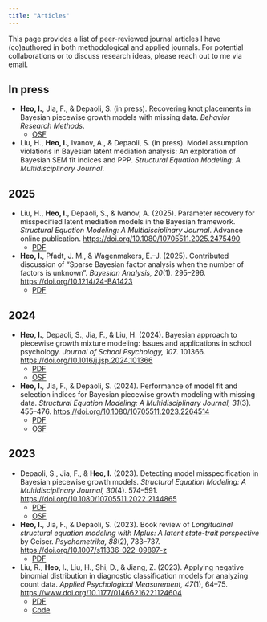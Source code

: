 ```yaml
---
title: "Articles"
---
```


This page provides a list of peer-reviewed journal articles I have (co)authored in both methodological and applied journals. For potential collaborations or to discuss research ideas, please reach out to me via email.

## In press


- **Heo, I.**, Jia, F., \& Depaoli, S. (in press). Recovering knot placements in Bayesian piecewise growth models with missing data. *Behavior Research Methods*.
  - [OSF](https://osf.io/j46bf/)
  

- Liu, H., **Heo, I.**, Ivanov, A., \& Depaoli, S. (in press). Model assumption violations in Bayesian latent mediation analysis: An exploration of Bayesian SEM fit indices and PPP. *Structural Equation Modeling: A Multidisciplinary Journal*.


## 2025


- Liu, H., **Heo, I.**, Depaoli, S., \& Ivanov, A. (2025). Parameter recovery for misspecified latent mediation models in the Bayesian framework. *Structural Equation Modeling: A Multidisciplinary Journal*. Advance online publication. [https://doi.org/10.1080/10705511.2025.2475490](https://doi.org/10.1080/10705511.2025.2475490) 
  - [PDF](files/papers/Liu2025_Parameter.pdf)
	
	
- **Heo, I.**, Pfadt, J. M., \& Wagenmakers, E.–J. (2025). Contributed discussion of "Sparse Bayesian factor analysis when the number of factors is unknown". *Bayesian Analysis, 20*(1). 295--296. [https://doi.org/10.1214/24-BA1423](https://doi.org/10.1214/24-BA1423)
  - [PDF](files/papers/Heo2024_Contributed.pdf)


## 2024


- **Heo, I.**, Depaoli, S., Jia, F., \& Liu, H. (2024). Bayesian approach to piecewise growth mixture modeling: Issues and applications in school psychology. *Journal of School Psychology, 107*. 101366. [https://doi.org/10.1016/j.jsp.2024.101366](https://doi.org/10.1016/j.jsp.2024.101366) 
  - [PDF](files/papers/Heo2024_Bayesian.pdf)
  - [OSF](https://osf.io/udrb8/)


- **Heo, I.**, Jia, F., \& Depaoli, S. (2024). Performance of model fit and selection indices for Bayesian piecewise growth modeling with missing data. *Structural Equation Modeling: A Multidisciplinary Journal, 31*(3). 455--476. [https://doi.org/10.1080/10705511.2023.2264514](https://doi.org/10.1080/10705511.2023.2264514) 
  - [PDF](files/papers/Heo2024_Performance.pdf)
  - [OSF](https://osf.io/agn4x/)


## 2023


- Depaoli, S., Jia, F., \& **Heo, I.** (2023). Detecting model misspecification in Bayesian piecewise growth models. *Structural Equation Modeling: A Multidisciplinary Journal, 30*(4). 574--591. [https://doi.org/10.1080/10705511.2022.2144865](https://doi.org/10.1080/10705511.2022.2144865) 
  - [PDF](files/papers/Depaoli2023_Detecting.pdf)
  - [OSF](https://osf.io/myrds/)


- **Heo, I.**, Jia, F., \& Depaoli, S. (2023). Book review of *Longitudinal structural equation modeling with Mplus: A latent state-trait perspective* by Geiser. *Psychometrika, 88*(2), 733--737. [https://doi.org/10.1007/s11336-022-09897-z](https://doi.org/10.1007/s11336-022-09897-z)
  - [PDF](files/papers/Heo2023_Book.pdf)


- Liu, R., **Heo, I.**, Liu, H., Shi, D., \& Jiang, Z. (2023). Applying negative binomial distribution in diagnostic classification models for analyzing count data. *Applied Psychological Measurement, 47*(1), 64--75. [https://www.doi.org/10.1177/01466216221124604](https://www.doi.org/10.1177/01466216221124604)
  - [PDF](files/papers/Liu2023_Applying.pdf)
  - [Code](files/papers/Liu2023_Applying_Code.pdf)

